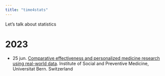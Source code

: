 ```yaml
---
title: "time4stats"
---
```


Let's talk about statistics

# 2023

- 25 jun. [Comparative effectiveness and personalized medicine research using real-world data](slides/2023-06-14%20-%20Workshop%20Bern/seminar.html). Institute of Social and Preventive Medicine, Universitat Bern. Switzerland
